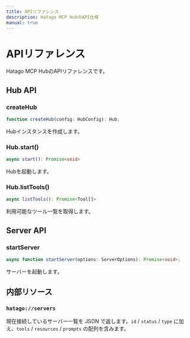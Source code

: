 ```yaml
---
title: APIリファレンス
description: Hatago MCP HubのAPI仕様
manual: true
---
```


# APIリファレンス

Hatago MCP HubのAPIリファレンスです。

## Hub API

### createHub

```typescript
function createHub(config: HubConfig): Hub;
```

Hubインスタンスを作成します。

### Hub.start()

```typescript
async start(): Promise<void>
```

Hubを起動します。

### Hub.listTools()

```typescript
async listTools(): Promise<Tool[]>
```

利用可能なツール一覧を取得します。

## Server API

### startServer

```typescript
async function startServer(options: ServerOptions): Promise<void>;
```

サーバーを起動します。

## 内部リソース

### `hatago://servers`

現在接続しているサーバー一覧を JSON で返します。`id` / `status` / `type` に加え、`tools` / `resources` / `prompts` の配列を含みます。
